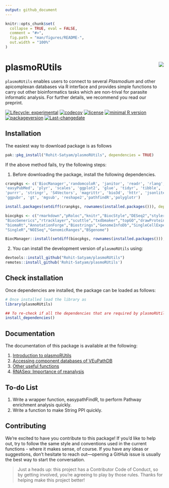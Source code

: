 ---
output: github_document
---

<!-- README.md is generated from README.Rmd. Please edit that file -->

```{r, include = FALSE}
knitr::opts_chunk$set(
  collapse = TRUE, eval = FALSE,
  comment = "#>",
  fig.path = "man/figures/README-",
  out.width = "100%"
)
```

# plasmoRUtils <img  src="man/figures/logo.png" align="right" geight="139"/>

`plasmoRUtils` enables users to connect to several *Plasmodium* and other apicomplexan databases via R interface and provides simple functions to carry out other bioinformatics tasks which are non-trival for parasite informatic analysis. For further details, we recommend you read our preprint.


<!-- badges: start -->

[![Lifecycle:
experimental](https://img.shields.io/badge/lifecycle-experimental-orange.svg)](https://lifecycle.r-lib.org/articles/stages.html#experimental)
[![codecov](https://codecov.io/gh/Rohit-Satyam/plasmoRUtils/branch/master/graph/badge.svg)](https://codecov.io/gh/Rohit-Satyam/plasmoRUtils)
[![license](https://img.shields.io/github/license/mashape/apistatus.svg)](https://choosealicense.com/licenses/mit/)
[![minimal R
version](https://img.shields.io/badge/R%3E%3D-4-6666ff.svg)](https://cran.r-project.org/)
[![packageversion](https://img.shields.io/badge/Package%20version-1.1.0-turquoise.svg?style=flat-square)](commits/master)
[![Last-changedate](https://img.shields.io/badge/last%20change-2025--08--21-yellowgreen.svg)](/commits/master)
<!-- badges: end -->

## Installation

The easiest way to download package is as follows

```{r}
pak::pkg_install("Rohit-Satyam/plasmoRUtils", dependencies = TRUE)
```
If the above method fails, try the following steps:

1. Before downloading the package, install the following dependencies.

```{r}
cranpkgs <- c('BiocManager','randomcoloR', 'janitor', 'readr', 'rlang', 'dplyr', 'ggsci', 'rvest',
'easyPubMed', 'plyr', 'scales', 'ggplot2', 'glue', 'tidyr', 'tibble', 'data.table', 'plotly',
'purrr', 'stringr', 'S4Vectors', 'magrittr', 'bio3d', 'httr', 'jsonlite',
'ggpubr', 'gt', 'mgsub', 'reshape2','pathfindR','polyglotr')

install.packages(setdiff(cranpkgs, rownames(installed.packages())), dependencies = TRUE)

biocpkgs <- c("rmarkdown","pRoloc","knitr","BiocStyle","DESeq2","styler","utils","IRanges",
"BiocGenerics","rtracklayer","scuttle","txdbmaker","topGO","drawProteins","GenomicFeatures",
"biomaRt","AnnotationForge","Biostrings","GenomeInfoDb","SingleCellExperiment",
"SingleR","NOISeq","GenomicRanges","BSgenome")

BiocManager::install(setdiff(biocpkgs, rownames(installed.packages())), dependencies = TRUE)

```

2. You can install the development version of `plasmoRUtils` using:

```{r}
devtools::install_github("Rohit-Satyam/plasmoRUtils")
remotes::install_github('Rohit-Satyam/plasmoRUtils')
```

## Check installation

Once dependencies are installed, the package can be loaded as follows:

```{r}
# Once installed load the library as
library(plasmoRUtils)

## To re-check if all the dependencies that are required by plasmoRUtils are installed
install_dependencies()
```

## Documentation

The documentation of this package is available at the following:

1. [Introduction to plasmoRUtils](https://rohit-satyam.github.io/plasmoRUtils/articles/Introduction_to_plasmoRUtils.html)
2. [Accessing component databases of VEuPathDB](https://rohit-satyam.github.io/plasmoRUtils/articles/Gene_ID_Conversion.html)
3. [Other useful functions](https://rohit-satyam.github.io/plasmoRUtils/articles/Miscellaneous_function.html)
4. [RNASeq: Importance of reanalysis](https://rohit-satyam.github.io/plasmoRUtils/articles/Need_for_reanalysis.html)

## To-do List

1.  Write a wrapper function, easypathFindR, to perform Pathway
enrichment analysis quickly.
2.  Write a function to make String PPI quickly.

## Contributing

We’re excited to have you contribute to this package! If you’d like to
help out, try to follow the same style and conventions used in the
current functions - where it makes sense, of course. If you have any
ideas or suggestions, don’t hesitate to reach out—opening a GitHub issue
is usually the best way to start the conversation.

> Just a heads up: this project has a Contributor Code of Conduct, so by
> getting involved, you’re agreeing to play by those rules. Thanks for
> helping make this project better!

